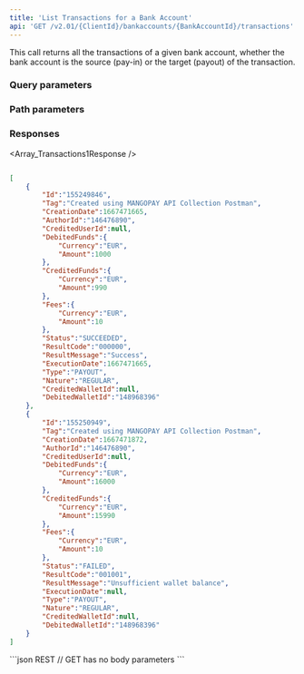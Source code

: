```yaml
---
title: 'List Transactions for a Bank Account'  
api: 'GET /v2.01/{ClientId}/bankaccounts/{BankAccountId}/transactions'  
---
```




This call returns all the transactions of a given bank account, whether the bank account is the source (pay-in) or the target (payout) of the transaction.  

### Query parameters  

<Status />  

<ResultCode />  

<BeforeDate1 />  

<AfterDate1 />  

<Type />  

<Nature />  

### Path parameters  

<BankAccountId />  

### Responses  

<AccordionGroup><Accordion title="200 - Payouts-only example">  

<Array_Transactions1Response /></Accordion></AccordionGroup>  

<ResponseExample>  

```json 200 - Payouts-only example  

[
    {
        "Id":"155249846",
        "Tag":"Created using MANGOPAY API Collection Postman",
        "CreationDate":1667471665,
        "AuthorId":"146476890",
        "CreditedUserId":null,
        "DebitedFunds":{
            "Currency":"EUR",
            "Amount":1000
        },
        "CreditedFunds":{
            "Currency":"EUR",
            "Amount":990
        },
        "Fees":{
            "Currency":"EUR",
            "Amount":10
        },
        "Status":"SUCCEEDED",
        "ResultCode":"000000",
        "ResultMessage":"Success",
        "ExecutionDate":1667471665,
        "Type":"PAYOUT",
        "Nature":"REGULAR",
        "CreditedWalletId":null,
        "DebitedWalletId":"148968396"
    },
    {
        "Id":"155250949",
        "Tag":"Created using MANGOPAY API Collection Postman",
        "CreationDate":1667471872,
        "AuthorId":"146476890",
        "CreditedUserId":null,
        "DebitedFunds":{
            "Currency":"EUR",
            "Amount":16000
        },
        "CreditedFunds":{
            "Currency":"EUR",
            "Amount":15990
        },
        "Fees":{
            "Currency":"EUR",
            "Amount":10
        },
        "Status":"FAILED",
        "ResultCode":"001001",
        "ResultMessage":"Unsufficient wallet balance",
        "ExecutionDate":null,
        "Type":"PAYOUT",
        "Nature":"REGULAR",
        "CreditedWalletId":null,
        "DebitedWalletId":"148968396"
    }
]  

 ```  

</ResponseExample>  

<RequestExample>  
```json REST
// GET has no body parameters
```
    <PhpListTransactionsBankAccount />
    <NodeListTransactionsBankAccount />
    <RubyListTransactionsBankAccount />
    <JavaListBankAccountTransactions />
    <PythonListBankAccountTransactions />
    <NetListBankAccountTransactions />
</RequestExample>